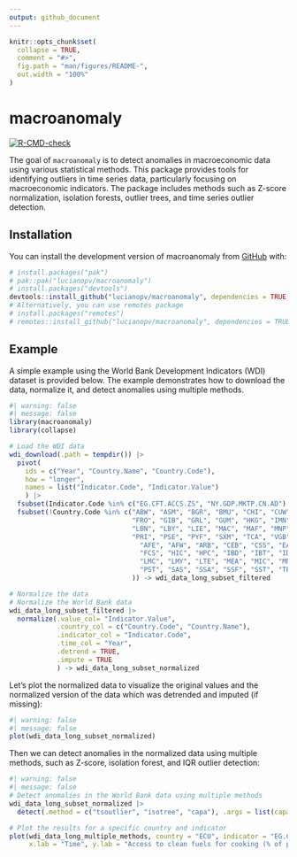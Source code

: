```yaml
---
output: github_document
---
```


<!-- README.md is generated from README.Rmd. Please edit that file -->

```r
knitr::opts_chunk$set(
  collapse = TRUE,
  comment = "#>",
  fig.path = "man/figures/README-",
  out.width = "100%"
)
```

# macroanomaly

<!-- badges: start -->
[![R-CMD-check](https://github.com/lucianopv/macroanomaly/actions/workflows/R-CMD-check.yaml/badge.svg)](https://github.com/lucianopv/macroanomaly/actions/workflows/R-CMD-check.yaml)
<!-- badges: end -->

The goal of `macroanomaly` is to detect anomalies in macroeconomic data using various statistical methods. This package provides tools for identifying outliers in time series data, particularly focusing on macroeconomic indicators. The package includes methods such as Z-score normalization, isolation forests, outlier trees, and time series outlier detection. 

## Installation

You can install the development version of macroanomaly from [GitHub](https://github.com/) with:

``` r
# install.packages("pak")
# pak::pak("lucianopv/macroanomaly")
# install.packages("devtools")
devtools::install_github("lucianopv/macroanomaly", dependencies = TRUE, build_vignettes = TRUE)
# Alternatively, you can use remotes package
# install.packages("remotes")
# remotes::install_github("lucianopv/macroanomaly", dependencies = TRUE, build_vignettes = TRUE)
```

## Example

A simple example using the World Bank Development Indicators (WDI) dataset is provided below. The example demonstrates how to download the data, normalize it, and detect anomalies using multiple methods.

```r
#| warning: false
#| message: false
library(macroanomaly)
library(collapse)

# Load the WDI data
wdi_download(.path = tempdir()) |>
  pivot(
    ids = c("Year", "Country.Name", "Country.Code"),
    how = "longer",
    names = list("Indicator.Code", "Indicator.Value")
    ) |>
  fsubset(Indicator.Code %in% c("EG.CFT.ACCS.ZS", "NY.GDP.MKTP.CN.AD") & Year > 2005) |>
  fsubset(!Country.Code %in% c("ABW", "ASM", "BGR", "BMU", "CHI", "CUW", "CYM",
                               "FRO", "GIB", "GRL", "GUM", "HKG", "IMN", "INX",
                               "LBN", "LBY", "LIE", "MAC", "MAF", "MNP", "NCL",
                               "PRI", "PSE", "PYF", "SXM", "TCA", "VGB", "VIR", "XKX", # No data in these countries
                                 "AFE", "AFW", "ARB", "CEB", "CSS", "EAP", "EAR", "EAS", "ECA", "ECS", "EMU", "EUU",
                                 "FCS", "HIC", "HPC", "IBD", "IBT", "IDA", "IDB", "IDX", "LAC", "LCN", "LDC", "LIC",
                                 "LMC", "LMY", "LTE", "MEA", "MIC", "MNA", "NAC", "OED", "OSS", "PRE", "PRK", "PSS",
                                 "PST", "SAS", "SSA", "SSF", "SST", "TEA", "TEC", "TLA", "TMN", "TSA", "TSS", "UMC", "WLD" # Aggregates without data
                               )) -> wdi_data_long_subset_filtered

# Normalize the data
# Normalize the World Bank data
wdi_data_long_subset_filtered |>
  normalize(.value_col= "Indicator.Value",
            .country_col = c("Country.Code", "Country.Name"),
            .indicator_col = "Indicator.Code",
            .time_col = "Year",
            .detrend = TRUE,
            .impute = TRUE
            ) -> wdi_data_long_subset_normalized

```

Let's plot the normalized data to visualize the original values and the normalized version of the data which was detrended and imputed (if missing): 

```r
#| warning: false
#| message: false
plot(wdi_data_long_subset_normalized)
```

Then we can detect anomalies in the normalized data using multiple methods, such as Z-score, isolation forest, and IQR outlier detection:

```r
#| warning: false
#| message: false
# Detect anomalies in the World Bank data using multiple methods
wdi_data_long_subset_normalized |>
  detect(.method = c("tsoutlier", "isotree", "capa"), .args = list(capa = c(.min_seg_len = 3), isotree = c(.threshold = 0.7))) -> wdi_data_long_multiple_methods

# Plot the results for a specific country and indicator
plot(wdi_data_long_multiple_methods, country = "ECU", indicator = "EG.CFT.ACCS.ZS",.total_threshold = 2,
     x.lab = "Time", y.lab = "Access to clean fuels for cooking (% of pop.)")
```


